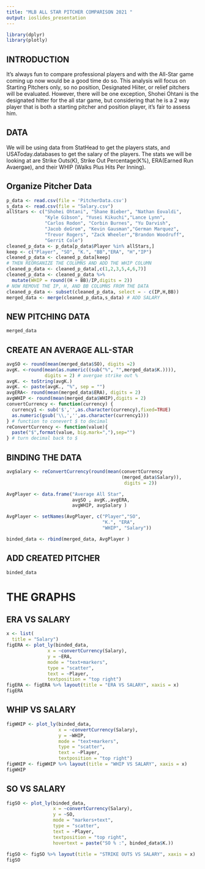 ---
title: "MLB ALL STAR PITCHER COMPARISON 2021 "
output: ioslides_presentation
---
 
```{r,echo = FALSE, message = FALSE,  warning = FALSE}
library(dplyr)
library(plotly)
```
## INTRODUCTION

It's always fun to compare professional players and with the All-Star game coming up now would be a good time do so.
This analysis will focus on Starting Pitchers only, so no position, Designated Hiiter, or relief pitchers will be evaluated. However, there will be one exception, Shohei Ohtani is the designated hitter for the all star game, but considering that he is a 2 way player that is both a starting pitcher and position player, it's fair to assess him.

## DATA
We will be using data from StatHead to get the players stats, and USAToday.databases to get the salary of the players.
The stats we will be looking at are Strike Outs(K), Strike Out Percentage(K%), ERA(Earned Run Avaergae), and their WHIP (Walks Plus Hits Per Inning).

## Organize Pitcher Data 

```{r}
p_data <- read.csv(file = 'PitcherData.csv')
s_data <- read.csv(file = "Salary.csv")
allStars <- c("Shohei Ohtani", "Shane Bieber", "Nathan Eovaldi", 
              "Kyle Gibson", "Yusei Kikuchi","Lance Lynn", 
              "Carlos Rodon", "Corbin Burnes", "Yu Darvish", 
              "Jacob deGrom", "Kevin Gausman","German Marquez", 
              "Trevor Rogers", "Zack Wheeler","Brandon Woodruff", 
              "Gerrit Cole")
cleaned_p_data <- p_data[p_data$Player %in% allStars,]
keep <- c("Player", "SO", "K.", "BB","ERA", "H","IP")
cleaned_p_data <- cleaned_p_data[keep]
# THEN REORGANIZE THE COLUMNS AND ADD THE WHIP COLUMN
cleaned_p_data <- cleaned_p_data[,c(1,2,3,5,4,6,7)]
cleaned_p_data <- cleaned_p_data %>% 
  mutate(WHIP = round((H + BB)/IP,digits = 2))
# NOW REMOVE THE IP, H, AND BB COLUMNS FROM THE DATA
cleaned_p_data <- subset(cleaned_p_data, select = - c(IP,H,BB)) 
merged_data <- merge(cleaned_p_data,s_data) # ADD SALARY
```

## NEW PITCHING DATA
```{r, echo = FALSE}
merged_data
```

## CREATE AN AVERAGE ALL-STAR

```{r,echo = TRUE}
avgSO <- round(mean(merged_data$SO), digits =2)
avgK. <-round(mean(as.numeric((sub("%", "",merged_data$K.)))), 
              digits = 2) # avergae strike out %
avgK. <- toString(avgK.) 
avgK. <- paste(avgK., "%", sep = "")
avgERA<- round(mean(merged_data$ERA), digits = 2)
avgWHIP <- round(mean(merged_data$WHIP),digits = 2)
convertCurrency <- function(currency) {
  currency1 <- sub('$','',as.character(currency),fixed=TRUE)
  as.numeric(gsub('\\,','',as.character(currency1))) 
} # function to conevert $ to decimal
reConvertCurrency <- function(value){
  paste("$",format(value, big.mark=","),sep="")
} # turn decimal back to $

```
## BINDING THE DATA 
```{r}
avgSalary <- reConvertCurrency(round(mean(convertCurrency
                                          (merged_data$Salary)), 
                                           digits = 2))

AvgPlayer <- data.frame("Average All Star", 
                        avgSO , avgK.,avgERA, 
                        avgWHIP, avgSalary )

AvgPlayer <- setNames(AvgPlayer, c("Player","SO",
                                   "K.", "ERA", 
                                   "WHIP", "Salary"))

binded_data <- rbind(merged_data, AvgPlayer )
```
## ADD CREATED PITCHER

```{r, echo = FALSE}
binded_data
```
# THE GRAPHS

## ERA VS SALARY
```{r, echo = FALSE,warning=FALSE}
x <- list(
  title = "Salary")
figERA <- plot_ly(binded_data, 
               x = ~convertCurrency(Salary), 
               y = ~ERA, 
               mode = "text+markers",
               type = "scatter", 
               text = ~Player,
               textposition = "top right")
figERA <- figERA %>% layout(title = "ERA VS SALARY", xaxis = x)
figERA

```
## WHIP VS SALARY
```{r,echo = FALSE, warning=FALSE}
figWHIP <- plot_ly(binded_data, 
                   x = ~convertCurrency(Salary), 
                   y = ~WHIP, 
                   mode = "text+markers",
                   type = "scatter", 
                   text = ~Player,
                   textposition = "top right")
figWHIP <- figWHIP %>% layout(title = "WHIP VS SALARY", xaxis = x)
figWHIP
```

## SO VS SALARY
```{r, echo = FALSE, warning=FALSE}
figSO <- plot_ly(binded_data, 
                 x = ~convertCurrency(Salary), 
                 y = ~SO, 
                 mode = "markers+text",
                 type = "scatter", 
                 text = ~Player,
                 textposition = "top right",
                 hovertext = paste("SO % :", binded_data$K.))
                
figSO <- figSO %>% layout(title = "STRIKE OUTS VS SALARY", xaxis = x)
figSO
```